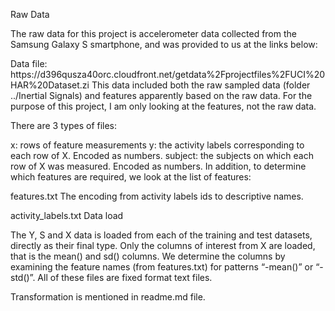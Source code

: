 Raw Data

The raw data for this project is accelerometer data collected from the Samsung Galaxy S smartphone, and was provided to us at the links below:

Data file: https://d396qusza40orc.cloudfront.net/getdata%2Fprojectfiles%2FUCI%20HAR%20Dataset.zi
This data included both the raw sampled data (folder ../Inertial Signals) and features apparently based on the raw data. For the purpose of this project, I am only looking at the features, not the raw data.

There are 3 types of files:

x: rows of feature measurements
y: the activity labels corresponding to each row of X. Encoded as numbers.
subject: the subjects on which each row of X was measured. Encoded as numbers.
In addition, to determine which features are required, we look at the list of features:

features.txt
The encoding from activity labels ids to descriptive names.

activity_labels.txt
Data load

The Y, S and X data is loaded from each of the training and test datasets, directly as their final type.
Only the columns of interest from X are loaded, that is the mean() and sd() columns. We determine the columns by examining the feature names (from features.txt) for patterns “-mean()” or “-std()”.
All of these files are fixed format text files.

Transformation is mentioned in readme.md file.

